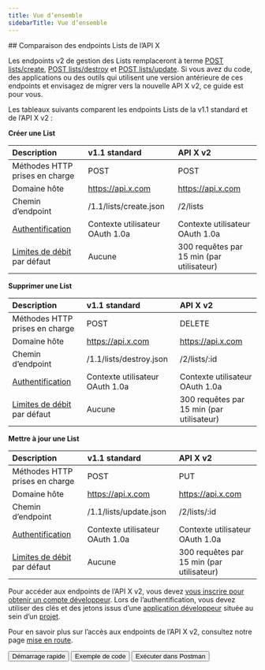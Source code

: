 ```yaml
---
title: Vue d’ensemble
sidebarTitle: Vue d’ensemble
---
```



<div id="comparing-x-apis-lists-endpoints">
  ## Comparaison des endpoints Lists de l’API X
</div>

Les endpoints v2 de gestion des Lists remplaceront à terme [POST lists/create](https://developer.x.com/en/docs/twitter-api/v1/accounts-and-users/create-manage-lists/api-reference/post-lists-create), [POST lists/destroy](https://developer.x.com/en/docs/twitter-api/v1/accounts-and-users/create-manage-lists/api-reference/post-lists-destroy) et [POST lists/update](https://developer.x.com/en/docs/twitter-api/v1/accounts-and-users/create-manage-lists/api-reference/post-lists-update). Si vous avez du code, des applications ou des outils qui utilisent une version antérieure de ces endpoints et envisagez de migrer vers la nouvelle API X v2, ce guide est pour vous.

Les tableaux suivants comparent les endpoints Lists de la v1.1 standard et de l’API X v2 :

**Créer une List**

| Description | v1.1 standard | API X v2 |
| :--- | :--- | :--- |
| Méthodes HTTP prises en charge | POST | POST |
| Domaine hôte | https://api.x.com | https://api.x.com |
| Chemin d’endpoint | /1.1/lists/create.json | /2/lists |
| [Authentification](/fr/resources/fundamentals/authentication) | Contexte utilisateur OAuth 1.0a | Contexte utilisateur OAuth 1.0a |
| [Limites de débit](/fr/resources/fundamentals/rate-limits) par défaut | Aucune | 300 requêtes par 15 min (par utilisateur) |

**Supprimer une List**

| Description | v1.1 standard | API X v2 |
| :--- | :--- | :--- |
| Méthodes HTTP prises en charge | POST | DELETE |
| Domaine hôte | https://api.x.com | https://api.x.com |
| Chemin d’endpoint | /1.1/lists/destroy.json | /2/lists/:id |
| [Authentification](/fr/resources/fundamentals/authentication) | Contexte utilisateur OAuth 1.0a | Contexte utilisateur OAuth 1.0a |
| [Limites de débit](/fr/resources/fundamentals/rate-limits) par défaut | Aucune | 300 requêtes par 15 min (par utilisateur) |

**Mettre à jour une List**

| Description | v1.1 standard | API X v2 |
| :--- | :--- | :--- |
| Méthodes HTTP prises en charge | POST | PUT |
| Domaine hôte | https://api.x.com | https://api.x.com |
| Chemin d’endpoint | /1.1/lists/update.json | /2/lists/:id |
| [Authentification](/fr/resources/fundamentals/authentication) | Contexte utilisateur OAuth 1.0a | Contexte utilisateur OAuth 1.0a |
| [Limites de débit](/fr/resources/fundamentals/rate-limits) par défaut | Aucune | 300 requêtes par 15 min (par utilisateur) |

Pour accéder aux endpoints de l’API X v2, vous devez [vous inscrire pour obtenir un compte développeur](https://developer.x.com/en/portal/petition/essential/basic-info). Lors de l’authentification, vous devez utiliser des clés et des jetons issus d’une [application développeur](/fr/resources/fundamentals/developer-apps) située au sein d’un [projet](/fr/resources/fundamentals/projects).

Pour en savoir plus sur l’accès aux endpoints de l’API X v2, consultez notre page [mise en route](/fr/x-api/getting-started/getting-access).

<div className="flex space-x-2">
  <Button href="/fr/x-api/lists/manage-lists/quickstart">
    Démarrage rapide
  </Button>

  <Button href="https://github.com/xdevplatform/Twitter-API-v2-sample-code">
    Exemple de code
  </Button>

  <Button href="https://app.getpostman.com/run-collection/9956214-784efcda-ed4c-4491-a4c0-a26470a67400">
    Exécuter dans Postman
  </Button>
</div>